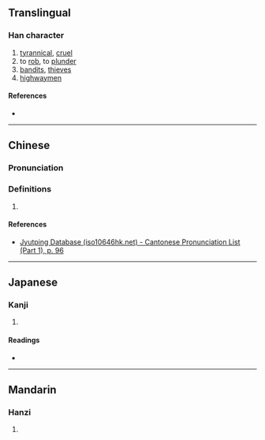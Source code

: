 {{character info/new}}
==Translingual==

===Han character===
{{Han char|rn=40|rad=宀|as=07|sn=10|four=|canj=JMUV|ids=⿱宀⿺元女}}

# [[tyrannical]], [[cruel]]
# to [[rob]], to [[plunder]]
# [[bandit]]s, [[thieves]]
# [[highwaymen]]

====References====
* {{Han ref|kx=0287.101|dkj=07191|hdz=20930.040|uh=5BBC|ud=23484}}

----

==Chinese==
{{zh-forms}}

===Pronunciation===
{{zh-pron
|m=kòu
|m-s=
|dg=
|c=kau3
|c-t=
|g=
|h=pfs=
|j=
|mb=
|md=
|mn=
|mn-t=
|w=
|x=
|mc=y
|oc=y
|cat=n
}}

===Definitions===
{{zh-hanzi}}

# {{rfdef|lang=zh}}

====References====
* [http://www.iso10646hk.net/jp/document/download.jsp Jyutping Database (iso10646hk.net) - Cantonese Pronunciation List (Part 1), p. 96]

----

==Japanese==

===Kanji===
{{ja-kanji|grade=|rs=宀07}}

# {{defn|lang=ja|sort=宀07}}

====Readings====
* {{ja-readings|on=[[こう]] (kō)|kun=[[あだ]] (ada)}}

----

==Mandarin==

===Hanzi===
{{cmn-hanzi|pin=[[kòu]] ([[kou4]])|wg=k'ou<sup>4</sup>}}

# {{defn|lang=cmn|sort=宀07}}